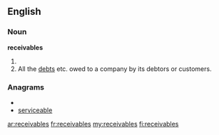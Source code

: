 ==English==

===Noun===
'''receivables'''

# {{plural of|receivable}}
# All the [[debt]]s etc. owed to a company by its debtors or customers.

===Anagrams===
* {{alphagram|abceeeilrsv}}
* [[serviceable#English|serviceable]]

[[ar:receivables]]
[[fr:receivables]]
[[my:receivables]]
[[fi:receivables]]